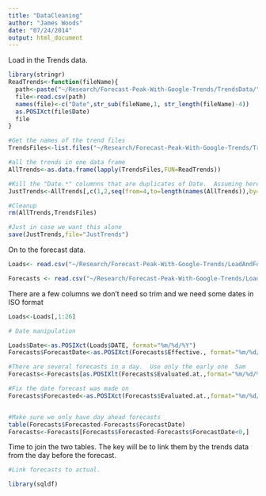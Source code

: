 ```yaml
---
title: "DataCleaning"
author: "James Woods"
date: "07/24/2014"
output: html_document
---
```

Load in the Trends data.
```r

library(stringr)
ReadTrends<-function(fileName){
  path<-paste("~/Research/Forecast-Peak-With-Google-Trends/TrendsData/",fileName,sep='')
  file<-read.csv(path)
  names(file)<-c("Date",str_sub(fileName,1, str_length(fileName)-4))
  as.POSIXct(file$Date)
  file
}

#Get the names of the trend files
TrendsFiles<-list.files("~/Research/Forecast-Peak-With-Google-Trends/TrendsData")

#all the trends in one data frame
AllTrends<-as.data.frame(lapply(TrendsFiles,FUN=ReadTrends))

#Kill the "Date.*" columnns that are duplicates of Date.  Assuming here that the dates all line up
JustTrends<-AllTrends[,c(1,2,seq(from=4,to=length(names(AllTrends)),by=2))]

#Cleanup
rm(AllTrends,TrendsFiles)

#Just in case we want this alone
save(JustTrends,file="JustTrends")
```

On to the forecast data.
```r

Loads<- read.csv("~/Research/Forecast-Peak-With-Google-Trends/LoadAndForecastData/2014-hourly-loads.csv")

Forecasts <- read.csv("~/Research/Forecast-Peak-With-Google-Trends/LoadAndForecastData/2014-rto-forecasts.csv")
```


There are a few columns we don't need so trim and we need some dates in ISO format
```r
Loads<-Loads[,1:26]

# Date manipulation

Loads$Date<-as.POSIXct(Loads$DATE, format="%m/%d/%Y")
Forecasts$ForecastDate<-as.POSIXct(Forecasts$Effective., format="%m/%d/%Y")  

#There are several forecasts in a day.  Use only the early one  5am
Forecasts<-Forecasts[as.POSIXlt(Forecasts$Evaluated.at.,format="%m/%d/%Y %H:%M:%S" )$hour==5,]

#Fix the date forecast was made on
Forecasts$Forecasted<-as.POSIXct(Forecasts$Evaluated.at.,format="%m/%d/%Y")


#Make sure we only have day ahead forecasts
table(Forecasts$Forecasted-Forecasts$ForecastDate)
Forecasts<-Forecasts[Forecasts$Forecasted-Forecasts$ForecastDate<0,]


```

Time to join the two tables.  The key will be to link them by the trends data from the day before the forecast.  

```r
#Link forecasts to actual.

library(sqldf)



```

